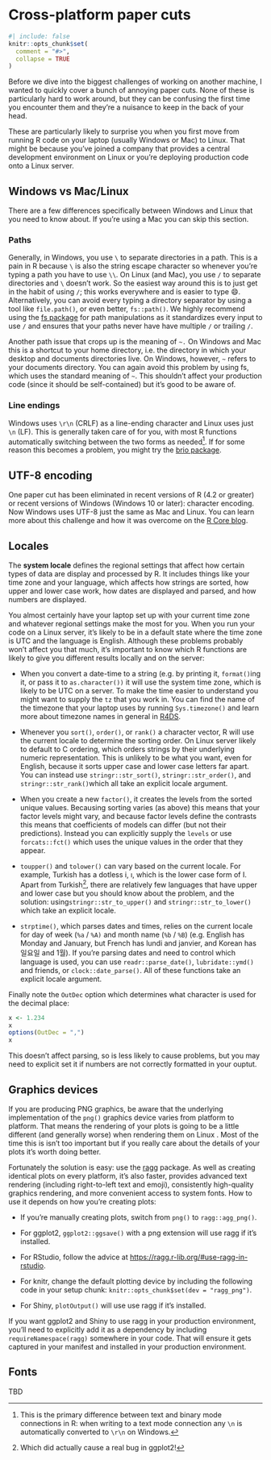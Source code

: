 # Cross-platform paper cuts

```R
#| include: false
knitr::opts_chunk$set(
  comment = "#>",
  collapse = TRUE
)
```

Before we dive into the biggest challenges of working on another machine, I wanted to quickly cover a bunch of annoying paper cuts. None of these is particularly hard to work around, but they can be confusing the first time you encounter them and they're a nuisance to keep in the back of your head.

These are particularly likely to surprise you when you first move from running R code on your laptop (usually Windows or Mac) to Linux. That might be because you've joined a company that provides a central development environment on Linux or you're deploying production code onto a Linux server.

## Windows vs Mac/Linux

There are a few differences specifically between Windows and Linux that you need to know about. If you're using a Mac you can skip this section.

### Paths

Generally, in Windows, you use `\` to separate directories in a path. This is a pain in R because `\` is also the string escape character so whenever you're typing a path you have to use `\\`. On Linux (and Mac), you use `/` to separate directories and `\` doesn't work. So the easiest way around this is to just get in the habit of using `/`; this works everywhere and is easier to type 😄. Alternatively, you can avoid every typing a directory separator by using a tool like `file.path()`, or even better, `fs::path()`. We highly recommend using the [fs package](https://fs.r-lib.org) for path manipulations as it standardizes every input to use `/` and ensures that your paths never have have multiple `/` or trailing `/`.

Another path issue that crops up is the meaning of `~.` On Windows and Mac this is a shortcut to your home directory, i.e. the directory in which your desktop and documents directories live. On Windows, however, `~` refers to your documents directory. You can again avoid this problem by using fs, which uses the standard meaning of `~`. This shouldn't affect your production code (since it should be self-contained) but it's good to be aware of.

### Line endings

Windows uses `\r\n` (CRLF) as a line-ending character and Linux uses just `\n` (LF). This is generally taken care of for you, with most R functions automatically switching between the two forms as needed[^paper-cuts-1]. If for some reason this becomes a problem, you might try the [brio package](https://brio.r-lib.org).

[^paper-cuts-1]: This is the primary difference between text and binary mode connections in R: when writing to a text mode connection any `\n` is automatically converted to `\r\n` on Windows.

::: callout-note
## UTF-8 encoding

One paper cut has been eliminated in recent versions of R (4.2 or greater) or recent versions of Windows (Windows 10 or later): character encoding. Now Windows uses UTF-8 just the same as Mac and Linux. You can learn more about this challenge and how it was overcome on the [R Core blog](https://blog.r-project.org/2022/11/07/issues-while-switching-r-to-utf-8-and-ucrt-on-windows/){.uri}.
:::

## Locales

The **system locale** defines the regional settings that affect how certain types of data are display and processed by R. It includes things like your time zone and your language, which affects how strings are sorted, how upper and lower case work, how dates are displayed and parsed, and how numbers are displayed.

You almost certainly have your laptop set up with your current time zone and whatever regional settings make the most for you. When you run your code on a Linux server, it's likely to be in a default state where the time zone is UTC and the language is English. Although these problems probably won't affect you that much, it's important to know which R functions are likely to give you different results locally and on the server:

-   When you convert a date-time to a string (e.g. by printing it, `format()`ing it, or pass it to `as.character())` it will use the system time zone, which is likely to be UTC on a server. To make the time easier to understand you might want to supply the `tz` that you work in. You can find the name of the timezone that your laptop uses by running `Sys.timezone()` and learn more about timezone names in general in [R4DS](https://r4ds.hadley.nz/datetimes.html#time-zones).

-   Whenever you `sort()`, `order()`, or `rank()` a character vector, R will use the current locale to determine the sorting order. On Linux server likely to default to C ordering, which orders strings by their underlying numeric representation. This is unlikely to be what you want, even for English, because it sorts upper case and lower case letters far apart. You can instead use `stringr::str_sort()`, `stringr::str_order()`, and `stringr::str_rank()`which all take an explicit locale argument.

-   When you create a new `factor()`, it creates the levels from the sorted unique values. Becausing sorting varies (as above) this means that your factor levels might vary, and because factor levels define the contrasts this means that coefficients of models can differ (but not their predictions). Instead you can explicitly supply the `levels` or use `forcats::fct()` which uses the unique values in the order that they appear.

-   `toupper()` and `tolower()` can vary based on the current locale. For example, Turkish has a dotless i, ı, which is the lower case form of I. Apart from Turkish[^paper-cuts-2], there are relatively few languages that have upper and lower case but you should know about the problem, and the solution: using`stringr::str_to_upper()` and `stringr::str_to_lower()` which take an explicit locale.

-   `strptime()`, which parses dates and times, relies on the current locale for day of week (`%a` / `%A)` and month name (`%b` / `%B`) (e.g. English has Monday and January, but French has lundi and janvier, and Korean has 일요일 and 1월). If you're parsing dates and need to control which language is used, you can use `readr::parse_date()`, `lubridate::ymd()` and friends, or `clock::date_parse()`. All of these functions take an explicit locale argument.

[^paper-cuts-2]: Which did actually cause a real bug in ggplot2!

Finally note the `OutDec` option which determines what character is used for the decimal place:

```R
x <- 1.234
x
options(OutDec = ",")
x
```

This doesn't affect parsing, so is less likely to cause problems, but you may need to explicit set it if numbers are not correctly formatted in your ouptut.

## Graphics devices

If you are producing PNG graphics, be aware that the underlying implementation of the `png()` graphics device varies from platform to platform. That means the rendering of your plots is going to be a little different (and generally worse) when rendering them on Linux . Most of the time this is isn't too important but if you really care about the details of your plots it's worth doing better.

Fortunately the solution is easy: use the [ragg](https://ragg.r-lib.org) package. As well as creating identical plots on every platform, it's also faster, provides advanced text rendering (including right-to-left text and emoji), consistently high-quality graphics rendering, and more convenient access to system fonts. How to use it depends on how you're creating plots:

-   If you're manually creating plots, switch from `png()` to `ragg::agg_png()`.

-   For ggplot2, `ggplot2::ggsave()` with a png extension will use ragg if it's installed.

-   For RStudio, follow the advice at <https://ragg.r-lib.org/#use-ragg-in-rstudio>.

-   For knitr, change the default plotting device by including the following code in your setup chunk: `knitr::opts_chunk$set(dev = "ragg_png")`.

-   For Shiny, `plotOutput()` will use use ragg if it's installed.

If you want ggplot2 and Shiny to use ragg in your production environment, you'll need to explicitly add it as a dependency by including `requireNamespace(ragg)` somewhere in your code. That will ensure it gets captured in your manifest and installed in your production environment.

## Fonts

TBD
